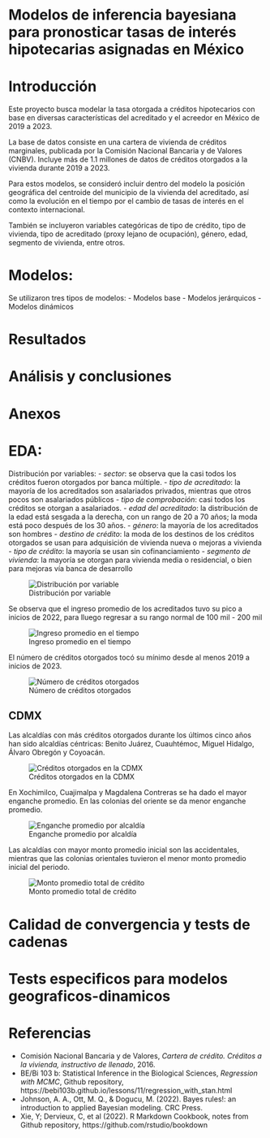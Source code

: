 # Modelos de inferencia bayesiana para pronosticar tasas de interés hipotecarias asignadas en México

# Introducción

Este proyecto busca modelar la tasa otorgada a créditos hipotecarios con base en diversas características del acreditado y el acreedor en México de 2019 a 2023.

La base de datos consiste en una cartera de vivienda de créditos marginales, publicada por la Comisión Nacional Bancaria y de Valores (CNBV). Incluye más de 1.1 millones de datos de créditos otorgados a la vivienda durante 2019 a 2023. 

Para estos modelos, se consideró incluir dentro del modelo la posición geográfica del centroide del municipio de la vivienda del acreditado, así como la evolución en el tiempo por el cambio de tasas de interés en el contexto internacional.

También se incluyeron variables categóricas de tipo de crédito, tipo de vivienda, tipo de acreditado (proxy lejano de ocupación), género, edad, segmento de vivienda, entre otros.

# Modelos:

Se utilizaron tres tipos de modelos:
- Modelos base
- Modelos jerárquicos
- Modelos dinámicos

# Resultados

# Análisis y conclusiones


# Anexos

# EDA:

Distribución por variables:
- *sector*: se observa que la casi todos los créditos fueron otorgados por banca múltiple.
- *tipo de acreditado*: la mayoría de los acreditados son asalariados privados, mientras que otros pocos son asalariados públicos
- *tipo de comprobación*: casi todos los créditos se otorgan a asalariados.
- *edad del acreditado*: la distribución de la edad está sesgada a la derecha, con un rango de 20 a 70 años; la moda está poco después de los 30 años.
- *género*: la mayoría de los acreditados son hombres
- *destino de crédito*: la moda de los destinos de los créditos otorgados se usan para adquisición de vivienda nueva o mejoras a vivienda
- *tipo de crédito*: la mayoría se usan sin cofinanciamiento
- *segmento de vivienda*: la mayoría se otorgan para vivienda media o residencial, o bien para mejoras vía banca de desarrollo

![Distribución por variable](histogramas.png)

Se observa que el ingreso promedio de los acreditados tuvo su pico a inicios de 2022, para lluego regresar a su rango normal de 100 mil - 200 mil

![Ingreso promedio en el tiempo](ingreso.png)

El número de créditos otorgados tocó su mínimo desde al menos 2019 a inicios de 2023.

![Número de créditos otorgados](num_cred.png)

## CDMX

Las alcaldías con más créditos otorgados durante los últimos cinco años han sido alcaldías céntricas: Benito Juárez, Cuauhtémoc, Miguel Hidalgo, Álvaro Obregón y Coyoacán.

![Créditos otorgados en la CDMX](creditos_cdmx.jpeg)

En Xochimilco, Cuajimalpa y Magdalena Contreras se ha dado el mayor enganche promedio. En las colonias del oriente se da menor enganche promedio.

![Enganche promedio por alcaldía](enganche_prom.jpeg)

Las alcaldías con mayor monto promedio inicial son las accidentales, mientras que las colonias orientales tuvieron el menor monto promedio inicial del periodo.

![Monto promedio total de crédito](promedio_monto.jpeg)

# Calidad de convergencia y tests de cadenas



# Tests especificos para modelos geograficos-dinamicos

# Referencias

- Comisión Nacional Bancaria y de Valores, *Cartera de crédito. Créditos a la vivienda, instructivo de llenado*, 2016. 
- BE/Bi 103 b: Statistical Inference in the Biological Sciences, *Regression with MCMC*, Github repository, https://bebi103b.github.io/lessons/11/regression_with_stan.html
- Johnson, A. A., Ott, M. Q., & Dogucu, M. (2022). Bayes rules!: an introduction to applied Bayesian modeling. CRC Press.
- Xie, Y; Dervieux, C, et al (2022). R Markdown Cookbook, notes from Github repository, https://github.com/rstudio/bookdown
